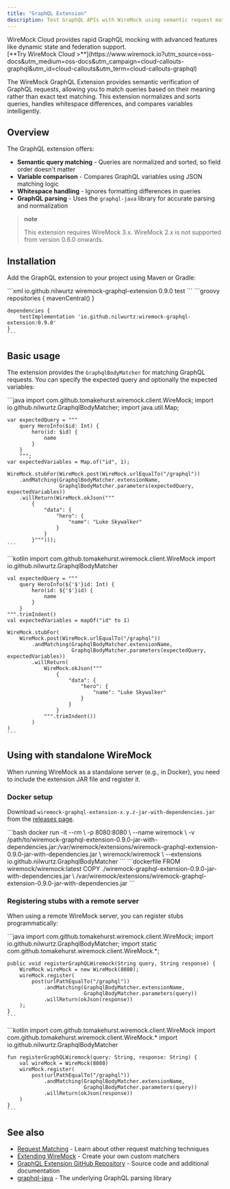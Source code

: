 ```yaml
---
title: "GraphQL Extension"
description: Test GraphQL APIs with WireMock using semantic request matching. Match GraphQL queries and variables while ignoring field order and whitespace differences.
---
```



<CloudCallout title="WireMock Cloud" icon="rocket">
    WireMock Cloud provides rapid GraphQL mocking with advanced features like dynamic state and federation support.<br/>
    [**Try WireMock Cloud >**](https://www.wiremock.io?utm_source=oss-docs&utm_medium=oss-docs&utm_campaign=cloud-callouts-graphql&utm_id=cloud-callouts&utm_term=cloud-callouts-graphql)
</CloudCallout>

The WireMock GraphQL Extension provides semantic verification of GraphQL requests, allowing you to match queries based on their meaning rather than exact text matching. This extension normalizes and sorts queries, handles whitespace differences, and compares variables intelligently.

## Overview

The GraphQL extension offers:

- **Semantic query matching** - Queries are normalized and sorted, so field order doesn't matter
- **Variable comparison** - Compares GraphQL variables using JSON matching logic
- **Whitespace handling** - Ignores formatting differences in queries
- **GraphQL parsing** - Uses the `graphql-java` library for accurate parsing and normalization

> **note**
>
> This extension requires WireMock 3.x. WireMock 2.x is not supported from version 0.6.0 onwards.

## Installation

Add the GraphQL extension to your project using Maven or Gradle:

<Tabs>
  <TabItem label="Maven">
    ```xml
    <dependency>
        <groupId>io.github.nilwurtz</groupId>
        <artifactId>wiremock-graphql-extension</artifactId>
        <version>0.9.0</version>
        <scope>test</scope>
    </dependency>
    ```
  </TabItem>
  <TabItem label="Gradle">
    ```groovy
    repositories {
        mavenCentral()
    }

    dependencies {
        testImplementation 'io.github.nilwurtz:wiremock-graphql-extension:0.9.0'
    }
    ```
  </TabItem>
</Tabs>

## Basic usage

The extension provides the `GraphqlBodyMatcher` for matching GraphQL requests. You can specify the expected query and optionally the expected variables:

<Tabs>
  <TabItem label="Java">
    ```java
    import com.github.tomakehurst.wiremock.client.WireMock;
    import io.github.nilwurtz.GraphqlBodyMatcher;
    import java.util.Map;

    var expectedQuery = """
        query HeroInfo($id: Int) {
            hero(id: $id) {
                name
            }
        }
        """;
    var expectedVariables = Map.of("id", 1);

    WireMock.stubFor(WireMock.post(WireMock.urlEqualTo("/graphql"))
        .andMatching(GraphqlBodyMatcher.extensionName,
                     GraphqlBodyMatcher.parameters(expectedQuery, expectedVariables))
        .willReturn(WireMock.okJson("""
            {
                "data": {
                    "hero": {
                        "name": "Luke Skywalker"
                    }
                }
            }""")));
    ```
  </TabItem>
  <TabItem label="Kotlin">
    ```kotlin
    import com.github.tomakehurst.wiremock.client.WireMock
    import io.github.nilwurtz.GraphqlBodyMatcher

    val expectedQuery = """
        query HeroInfo(${'$'}id: Int) {
            hero(id: ${'$'}id) {
                name
            }
        }
    """.trimIndent()
    val expectedVariables = mapOf("id" to 1)

    WireMock.stubFor(
        WireMock.post(WireMock.urlEqualTo("/graphql"))
            .andMatching(GraphqlBodyMatcher.extensionName,
                         GraphqlBodyMatcher.parameters(expectedQuery, expectedVariables))
            .willReturn(
                WireMock.okJson("""
                    {
                        "data": {
                            "hero": {
                                "name": "Luke Skywalker"
                            }
                        }
                    }
                """.trimIndent())
            )
    )
    ```
  </TabItem>
</Tabs>

## Using with standalone WireMock

When running WireMock as a standalone server (e.g., in Docker), you need to include the extension JAR file and register it.

### Docker setup

Download `wiremock-graphql-extension-x.y.z-jar-with-dependencies.jar` from the [releases page](https://github.com/wiremock/wiremock-graphql-extension/releases).

<Tabs>
  <TabItem label="docker run">
    ```bash
    docker run -it --rm \
      -p 8080:8080 \
      --name wiremock \
      -v /path/to/wiremock-graphql-extension-0.9.0-jar-with-dependencies.jar:/var/wiremock/extensions/wiremock-graphql-extension-0.9.0-jar-with-dependencies.jar \
      wiremock/wiremock \
      --extensions io.github.nilwurtz.GraphqlBodyMatcher
    ```
  </TabItem>
  <TabItem label="Dockerfile">
    ```dockerfile
    FROM wiremock/wiremock:latest
    COPY ./wiremock-graphql-extension-0.9.0-jar-with-dependencies.jar \
         /var/wiremock/extensions/wiremock-graphql-extension-0.9.0-jar-with-dependencies.jar
    ```
  </TabItem>
</Tabs>

### Registering stubs with a remote server

When using a remote WireMock server, you can register stubs programmatically:

<Tabs>
  <TabItem label="Java">
    ```java
    import com.github.tomakehurst.wiremock.client.WireMock;
    import io.github.nilwurtz.GraphqlBodyMatcher;
    import static com.github.tomakehurst.wiremock.client.WireMock.*;

    public void registerGraphQLWiremock(String query, String response) {
        WireMock wireMock = new WireMock(8080);
        wireMock.register(
            post(urlPathEqualTo("/graphql"))
                .andMatching(GraphqlBodyMatcher.extensionName,
                             GraphqlBodyMatcher.parameters(query))
                .willReturn(okJson(response))
        );
    }
    ```
  </TabItem>
  <TabItem label="Kotlin">
    ```kotlin
    import com.github.tomakehurst.wiremock.client.WireMock
    import com.github.tomakehurst.wiremock.client.WireMock.*
    import io.github.nilwurtz.GraphqlBodyMatcher

    fun registerGraphQLWiremock(query: String, response: String) {
        val wireMock = WireMock(8080)
        wireMock.register(
            post(urlPathEqualTo("/graphql"))
                .andMatching(GraphqlBodyMatcher.extensionName,
                             GraphqlBodyMatcher.parameters(query))
                .willReturn(okJson(response))
        )
    }
    ```
  </TabItem>
</Tabs>

## See also

- [Request Matching](../request-matching/) - Learn about other request matching techniques
- [Extending WireMock](../extending-wiremock/) - Create your own custom matchers
- [GraphQL Extension GitHub Repository](https://github.com/wiremock/wiremock-graphql-extension) - Source code and additional documentation
- [graphql-java](https://www.graphql-java.com/) - The underlying GraphQL parsing library
